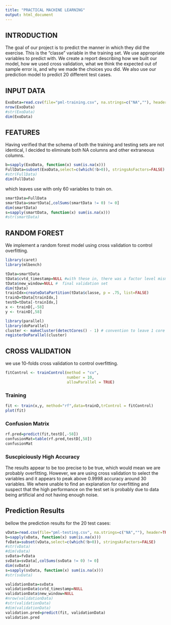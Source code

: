 ```yaml
---
title: "PRACTICAL MACHINE LEARNING"
output: html_document
---
```

## INTRODUCTION

The goal of our project is to predict the manner in which they did the exercise. This is the "classe" variable in the training set. We use appropriate  variables to predict with. We create a report describing how we built our model, how we used cross validation, what we think the expected out of sample error is, and why we made the choices you did. We also use our prediction model to predict 20 different test cases.

## INPUT DATA

```r
ExoData=read.csv(file="pml-training.csv", na.strings=c("NA",""), header=TRUE)
nrow(ExoData)
#str(ExoData)
dim(ExoData)
```
## FEATURES
Having verified that the schema of both the training and testing sets are not identical, I decided to eliminate both NA columns and other extraneous columns.

```r
b=sapply(ExoData, function(x) sum(is.na(x)))
FullData=subset(ExoData,select=c(which(!b>0)), stringsAsFactors=FALSE)
#str(FullData)
dim(FullData)
```
which leaves use with only 60 variables to train on.

```r
smartData=FullData
smartData=smartData[,colSums(smartData != 0) != 0] 
dim(smartData)
s=sapply(smartData, function(x) sum(is.na(x)))
#str(smartData)
```

## RANDOM FOREST

We implement a random forest model using cross validation to control overfitting.

```r
library(caret)
library(mlbench)
```

```r
tData=smartData
tData$cvtd_timestamp=NULL #with these in, there was a factor level mismatch with final validation set
tData$new_window=NULL #  final validation set
dim(tData)
trainIdx=createDataPartition(tData$classe, p = .75, list=FALSE)
trainD=tData[trainIdx,]
testD=tData[-trainIdx,]
x <- trainD[,-58]
y <- trainD[,58]

```

```r
library(parallel)
library(doParallel)
cluster <- makeCluster(detectCores() - 1) # convention to leave 1 core for OS
registerDoParallel(cluster)
```
## CROSS VALIDATION

we use 10-folds cross validation to control overfitting.

```r
fitControl <- trainControl(method = "cv",
                           number = 10,
                           allowParallel = TRUE)
```
### Training
```r
fit <- train(x,y, method="rf",data=trainD,trControl = fitControl)
plot(fit)
```
### Confusion Matrix

```r
rf.pred=predict(fit,testD[,-58])
confusionMat=table(rf.pred,testD[,58])
confusionMat
```
### Suscpiciously High Accuracy
The results appear to be too precise to be true, which would mean we are probably overfitting. However, we are using cross validation to select the variables and it appears to peak above 0.9998 accuracy around 30 variables. We where unable to find an explanation for overfitting and suspect that the high performance on the test set is probably due to data being artificial and not having enough noise.


## Prediction Results
bellow the prediction results for the 20 test cases:
```r
vData=read.csv(file="pml-testing.csv", na.strings=c("NA",""), header=TRUE)
b=sapply(vData, function(x) sum(is.na(x)))
fvData=subset(vData,select=c(which(!b>0)), stringsAsFactors=FALSE)
#str(vData)
#dim(vData)
svData=fvData
svData=svData[,colSums(svData != 0) != 0] 
dim(svData)
s=sapply(svData, function(x) sum(is.na(x)))
#str(svData)
```


```r
validationData=svData
validationData$cvtd_timestamp=NULL
validationData$new_window=NULL
#nrow(validationData)
#str(validationData)
#dim(validationData)
validation.pred=predict(fit, validationData)
validation.pred
```
